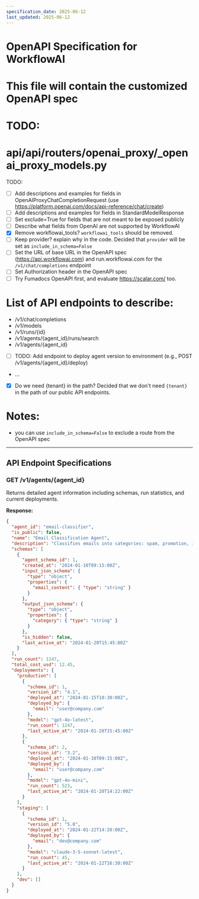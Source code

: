 ```yaml
---
specification_date: 2025-06-12
last_updated: 2025-06-12
---
```


# OpenAPI Specification for WorkflowAI

# This file will contain the customized OpenAPI spec

# TODO:

# api/api/routers/openai_proxy/\_openai_proxy_models.py

TODO:

- [ ] Add descriptions and examples for fields in OpenAIProxyChatCompletionRequest (use https://platform.openai.com/docs/api-reference/chat/create)
- [ ] Add descriptions and examples for fields in StandardModelResponse
- [ ] Set exclude=True for fields that are not meant to be exposed publicly
- [ ] Describe what fields from OpenAI are not supported by WorkflowAI
- [x] Remove workflowai_tools? `workflowai_tools` should be removed.
- [ ] Keep provider? explain why in the code. Decided that `provider` will be set as `include_in_schema=False`
- [ ] Set the URL of base URL in the OpenAPI spec (https://api.workflowai.com) and run.workflowai.com for the `/v1/chat/completions` endpoint
- [ ] Set Authorization header in the OpenAPI spec
- [ ] Try Fumadocs OpenAPI first, and evaluate https://scalar.com/ too.

# List of API endpoints to describe:

- /v1/chat/completions
- /v1/models
- /v1/runs/{id}
- /v1/agents/{agent_id}/runs/search
- /v1/agents/{agent_id}
- [ ] TODO: Add endpoint to deploy agent version to environment (e.g., POST /v1/agents/{agent_id}/deploy)
- ...
- [x] Do we need {tenant} in the path? Decided that we don't need `{tenant}` in the path of our public API endpoints.

# Notes:

- you can use `include_in_schema=False` to exclude a route from the OpenAPI spec

---

## API Endpoint Specifications

### GET /v1/agents/{agent_id}

Returns detailed agent information including schemas, run statistics, and current deployments.

**Response:**

```json
{
  "agent_id": "email-classifier",
  "is_public": false,
  "name": "Email Classification Agent",
  "description": "Classifies emails into categories: spam, promotion, important, or general",
  "schemas": [
    {
      "agent_schema_id": 1,
      "created_at": "2024-01-10T09:15:00Z",
      "input_json_schema": {
        "type": "object",
        "properties": {
          "email_content": { "type": "string" }
        }
      },
      "output_json_schema": {
        "type": "object",
        "properties": {
          "category": { "type": "string" }
        }
      },
      "is_hidden": false,
      "last_active_at": "2024-01-20T15:45:00Z"
    }
  ],
  "run_count": 1247,
  "total_cost_usd": 12.45,
  "deployments": {
    "production": [
      {
        "schema_id": 1,
        "version_id": "4.1",
        "deployed_at": "2024-01-15T10:30:00Z",
        "deployed_by": {
          "email": "user@company.com"
        },
        "model": "gpt-4o-latest",
        "run_count": 1247,
        "last_active_at": "2024-01-20T15:45:00Z"
      },
      {
        "schema_id": 2,
        "version_id": "3.2",
        "deployed_at": "2024-01-10T09:15:00Z",
        "deployed_by": {
          "email": "user@company.com"
        },
        "model": "gpt-4o-mini",
        "run_count": 523,
        "last_active_at": "2024-01-20T14:22:00Z"
      }
    ],
    "staging": [
      {
        "schema_id": 1,
        "version_id": "5.0",
        "deployed_at": "2024-01-22T14:20:00Z",
        "deployed_by": {
          "email": "dev@company.com"
        },
        "model": "claude-3-5-sonnet-latest",
        "run_count": 45,
        "last_active_at": "2024-01-22T16:30:00Z"
      }
    ],
    "dev": []
  }
}
```
